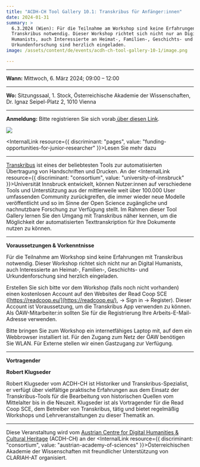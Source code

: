 ```yaml
---
title: "ACDH-CH Tool Gallery 10.1: Transkribus für Anfänger:innen"
date: 2024-01-31
summary: >
  6.3.2024 (Wien): Für die Teilnahme am Workshop sind keine Erfahrungen mit
  Transkribus notwendig. Dieser Workshop richtet sich nicht nur an Digital
  Humanists, auch Interessierte an Heimat-, Familien-, Geschichts- und
  Urkundenforschung sind herzlich eingeladen.
image: /assets/content/de/events/acdh-ch-tool-gallery-10-1/image.png

---
```


***

**Wann:** Mittwoch, 6. März 2024; 09:00 – 12:00

***

**Wo:** Sitzungssaal, 1. Stock, Österreichische Akademie der Wissenschaften, Dr. Ignaz Seipel-Platz 2, 1010 Vienna

***

**Anmeldung:** Bitte registrieren Sie sich vorab[ über diesen Link](https://www.oeaw.ac.at/acdh/events/registration/acdh-ch-tool-gallery).

![](/assets/content/de/events/acdh-ch-tool-gallery-10-1/funding-transkribus-de-final-v2.0-1-1024x576.png)

<InternalLink resource={{ discriminant: "pages", value: "funding-opportunities-for-junior-researcher" }}>Lesen Sie mehr dazu</InternalLink>

***

[Transkribus](https://readcoop.eu/de/transkribus/) ist eines der beliebtesten Tools zur automatisierten Übertragung von Handschriften und Drucken. An der <InternalLink resource={{ discriminant: "consortium", value: "university-of-innsbruck" }}>Universität Innsbruck</InternalLink> entwickelt, können Nutzer:innen auf verschiedene Tools und Unterstützung aus der mittlerweile weit über 100.000 User umfassenden Community zurückgreifen, die immer wieder neue Modelle veröffentlicht und so im Sinne der Open Science zugängliche und nachnutzbare Forschung zur Verfügung stellt. Im Rahmen dieser Tool Gallery lernen Sie den Umgang mit Transkribus näher kennen, um die Möglichkeit der automatisierten Texttranskription für Ihre Dokumente nutzen zu können.

***

**Voraussetzungen & Vorkenntnisse**

Für die Teilnahme am Workshop sind keine Erfahrungen mit Transkribus notwendig. Dieser Workshop richtet sich nicht nur an Digital Humanists, auch Interessierte an Heimat-, Familien-, Geschichts- und Urkundenforschung sind herzlich eingeladen.

Erstellen Sie sich bitte vor dem Workshop (falls noch nicht vorhanden) einen kostenlosen Account auf den Websites der Read Coop SCE ([https://readcoop.eu/](https://readcoop.eu/), -> Sign in -> Register). Dieser Account ist Voraussetzung, um die Transkribus App verwenden zu können. Als ÖAW-Mitarbeiter:in sollten Sie für die Registrierung Ihre Arbeits-E-Mail-Adresse verwenden.

Bitte bringen Sie zum Workshop ein internetfähiges Laptop mit, auf dem ein Webbrowser installiert ist. Für den Zugang zum Netz der ÖAW benötigen Sie WLAN. Für Externe stellen wir einen Gastzugang zur Verfügung.

***

**Vortragender**

**Robert Klugseder**

Robert Klugseder vom ACDH-CH ist Historiker und Transkribus-Spezialist, er verfügt über vielfältige praktische Erfahrungen aus dem Einsatz der Transkribus-Tools für die Bearbeitung von historischen Quellen vom Mittelalter bis in die Neuzeit. Klugseder ist als Vortragender für die Read Coop SCE, dem Betreiber von Transkribus, tätig und bietet regelmäßig Workshops und Lehrveranstaltungen zu dieser Thematik an.

***

Diese Veranstaltung wird vom [Austrian Centre for Digital Humanities & Cultural Heritage](https://www.oeaw.ac.at/acdh/events/event-series/acdh-ch-tool-gallery-101) (ACDH-CH) an der <InternalLink resource={{ discriminant: "consortium", value: "austrian-academy-of-sciences" }}>Österreichischen Akademie der Wissenschaften</InternalLink> mit freundlicher Unterstützung von CLARIAH-AT organisiert.

